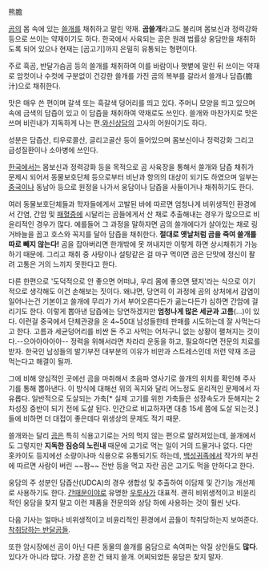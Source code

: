 熊膽 

[[곰]]의 몸 속에 있는 [[쓸개]]를 채취하고 말린 약재. '''곰쓸개'''라고도 불리며 몸보신과 정력강화 등으로 쓰이는 약재이기도 하다. 한국에서 사육되는 곰은 원래 법률상 웅담만을 채취하도록 되어 있으나  현재는 [곰고기]까지 은밀히 유통되는 형편이다. 

주로 흑곰, 반달가슴곰 등의 쓸개를 채취하여 이를 바람이나 햇볕에 말린 뒤 쓰이는 약재로 암컷이나 수컷에 구분없이 건강한 쓸개를 가진 곰의 복부를 갈라서 쓸개나 담즙(膽汁)으로 채취한다. 

맛은 매우 쓴 편이며 갈색 또는 흑갈색 덩어리를 띄고 있다. 주머니 모양을 띄고 있으며 속에 금색의 담즙이 있고 이 담즙을 채취하여 약재로도 쓰인다. 쓸개와 마찬가지로 맛은 쓰며 비린내가 지독하게 나는 편.[[와신상담]]의 고사의 어원이기도 하다. 

성분은 담즙산, 티우로콜산, 글리고골산 등이 들어있으며 몸보신이나 정력강화 그리고 급성질환이나 소아병에 쓰인다. 

[[한국]]에서는 몸보신과 정력강화 등을 목적으로 곰 사육장을 통해서 쓸개와 담즙 채취가 문제시 되어서 동물보호단체 등으로부터 비난과 항의의 대상이 되기도 하였으며 일부는 [[중국]]이나 동남아 등으로 원정을 나가서 웅담이나 담즙을 사들이거나 채취하기도 한다. 

여러 동물보호단체들과 학자들에게서 고발된 바에 따르면 엄청나게 비위생적인 환경에서 간염, 간암 및 [[패혈증]]에 시달리는 곰들에게서 산 채로 추출해내는 경우가 많으므로 비윤리적인 경우가 많다. 예를들어 그 과정을 말하자면 곰의 쓸개에다가 살아있는 채로 링거바늘을 꼽고 호스와 꼭지를 달아 담즙을 채취한다. '''절대로 옛날처럼 곰을 죽여 쓸개를 따로 빼지 않는다!''' 곰을 잡아버리면 한개밖에 못 꺼내지만 이렇게 하면 상시채취가 가능하기 때문에. 그리고 채취 중 사탕이나 설탕같은 걸 마구 먹이면 곰은 단맛에 정신이 팔려 고통은 거의 느끼지 못한다고 한다.

다른 한편으로 '도덕적으로 안 좋으면 어떠냐, 우리 몸에 좋으면 됐지'라는 식으로 이기적으로 생각해도 이건 손해보는 짓이다. 왜냐면, 당연히 이 과정에 곰의 상처에서 감염이 일어나는건 기본이고 쓸개에 무리가 가서 부어오른다든가 곪는다든가 심하면 간암에 걸리기도 한다. 이렇게 뽑아낸 담즙에는 당연하겠지만 '''엄청나게 많은 세균과 고름'''(...)이 있다. 이런걸 중국에서 단체관광을 온 4~50대 남성들한테 판매를 시도하는데 잘 사먹는다고 한다. 고름과 세균덩어리를 비싼 돈 주고 사먹는 어처구니 없는 상황이 펼쳐지는 것이다.--으아아아아아--
정력을 위해서라면 차라리 운동을 하고, 필요하다면 전문의 치료를 받자. 한국인 남성들의 발기부전 대부분의 이유가 비만과 스트레스인데 저런 약재 조금 먹는다고 해결이 될까.

그에 비해 양심적인 곳에선 곰을 마취해서 초음파 영사기로 쓸개의 위치를 확인해 주사기를 통해 뽑아낸다. 이 방식에 대해선 위의 꼭지와 달리 어느정도 윤리적인 문제에서 자유롭다. 일반적으로 도살되는 가축[* 실제 고기를 위한 가축들은 성장속도가 둔해지는 2차성징 중반이 되기 전에 도살 된다. 인간으로 비교하자면 대충 15세 쯤에 도살 되는것.]들에 비하면 더 대접이 좋은데다 위생상의 문제도 적기 때문.
 
쓸개와는 달리 [[곰]]은 특히 식용고기로는 거의 먹지 않는 편으로 알려져있는데, 쓸개에서도 그렇지만 '''지독한 짐승의 노린내''' 때문에 고기로 먹는 일이 거의 드물거나 없다. 다만 홋카이도 등지에선 소량이나마 식용으로 유통되기도 하는데, [[백성귀족]]에서 작가의 부친에 따르면 사람이 버린 ~~짬~~ 잔반 등을 먹고 자란 곰은 고기도 먹을 만하다고 한다. 
  
웅담의 주 성분인 담즙산(UDCA)의 경우 생합성 및 추출하여 이담제 및 간기능 개선제로 사용하기도 한다. [[간때문이야]]로 유명한 [[우루사]]가 대표적. 괜히 비위생적이고 비윤리적인 웅담을 찾지 말고 이런 제품을 전문의와 상담 하에 사용하는 것이 훨씬 낫다.

다음 기사는 얼마나 비위생적이고 비윤리적인 환경에서 곰들이 착취당하는지 보여준다.[http://news.kbs.co.kr/news/NewsView.do?SEARCH_NEWS_CODE=2921173&ref=A 착취당하는 반달곰들].

또한 암시장에선 곰이 아닌 다른 동물의 쓸개를 움담으로 속여파는 악질 상인들도 '''많다'''. 있다가 아니라 많다. 가장 흔한 건 돼지 쓸개. 어찌되었든 웅담은 찾지 말자. 
